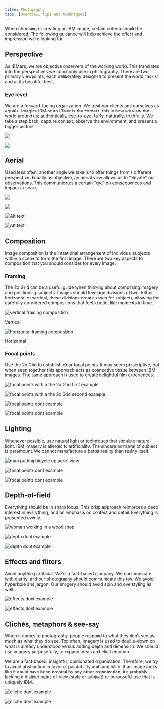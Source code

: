 ```yaml
---
title: Photography
tabs: [Overview, Tips and techniques]
---
```


<PageDescription>

When choosing or creating an IBM image, certain criteria should be considered.
The following guidance will help achieve the effect and impression we’re
looking for.

</PageDescription>

## Perspective

As IBMers, we are objective observers of the working world. This translates into the perspectives we commonly use in photography. There are two primary viewpoints, each deliberately designed to present the world “as-is” and at its beautiful best.

### Eye level

We are a forward-facing organization. We treat our clients and ourselves as equals. Imagine IBM or an IBMer is the camera, this is how we view the world around us; authentically, eye-to-eye, fairly, naturally, truthfully. We take a step back, capture context, observe the environment, and present a bigger picture.

<Row>

<Column colMd={4} colLg={6}>

![](./images/tips-and-techniques/eye-level-1.jpg)

</Column>
<Column colMd={4} colLg={6}>

![](./images/tips-and-techniques/eye-level-2.jpg)

</Column>

</Row>

## Aerial

Used less often, another angle we take is to offer things from a different perspective. Equally as objective, an aerial view allows us to “elevate” our observations. This communicates a certain “eye” on consequences and impact at scale.

<Row>

<Column colMd={4} colLg={6}>

![](./images/tips-and-techniques/aerial-1.jpg)

</Column>
<Column colMd={4} colLg={6}>

![](./images/tips-and-techniques/aerial-2.jpg)

</Column>

</Row>

<Row>
<Column colMd={3} colLg={4}>
<DoDontExample type="dont" caption="Avoid forced perspectives that attempt to add interest to uninteresting subjects">

![Alt text](images/tips-and-techniques/aerial-dont-1.jpg)

</DoDontExample>
</Column>
<Column colMd={3} colLg={4}>
<DoDontExample type="dont" caption="Avoid perspectives that are neither overhead or at natural eye-level">

![Alt text](images/tips-and-techniques/aerial-dont-2.jpg)

</DoDontExample>
</Column>

</Row>

## Composition

Image composition is the intentional arrangement of individual subjects within a scene to form the final image. There are two key aspects to composition that you should consider for every image.

### Framing

The 2x Grid can be a useful guide when thinking about composing imagery and positioning subjects. Images should leverage divisions of two. Either horizontal or vertical, these divisions create zones for subjects, allowing for carefully considered compositions that feel kinetic, like moments in time.

![vertical framing composition](./images/tips-and-techniques/framing-1.jpg)

<Caption>Vertical</Caption>

![horizontal framing composition](./images/tips-and-techniques/framing-2.jpg)

<Caption>Horizontal</Caption>

### Focal points

Use the 2x Grid to establish clear focal points. It may seem prescriptive, but when seen together this approach acts as connective tissue between IBM images. The same approach is used to create delightful film experiences.

![focal points with a the 2x Grid first example](./images/tips-and-techniques/focal-1.jpg)

![focal points with a the 2x Grid second example](./images/tips-and-techniques/focal-1.jpg)

<Row>
<Column colMd={3} colLg={4}>

<DoDontExample
  type="dont"
  caption="Avoid having no center of interest and drawing attention to an empty center">

![focal points dont example](./images/tips-and-techniques/focal-dont-1.jpg)

</DoDontExample>

</Column>

<Column colMd={3} colLg={4}>

<DoDontExample
  type="dont"
  caption="Avoid conflicting focal points and no clear alignments to a grid">

![focal points dont example](./images/tips-and-techniques/focal-dont-2.jpg)

</DoDontExample>

</Column>
</Row>

## Lighting

Whenever possible, use natural light or techniques that simulate natural light. IBM imagery is allergic to artificiality. The sincere portrayal of subject is paramount. We cannot manufacture a better reality than reality itself.

![man putting bicycle up aerial view](./images/tips-and-techniques/light-1.jpg)

<Row>
<Column colMd={3} colLg={4}>

<DoDontExample
  type="dont"
  caption="Avoid overly warm, glowing, or “golden hour” photographs">

![focal points dont example](./images/tips-and-techniques/light-dont-1.jpg)

</DoDontExample>

</Column>

<Column colMd={3} colLg={4}>

<DoDontExample
  type="dont"
  caption="Avoid color washes and grading">

![focal points dont example](./images/tips-and-techniques/light-dont-2.jpg)

</DoDontExample>

</Column>
</Row>

## Depth-of-field

Everything should be in sharp focus. This crisp approach reinforces a deep interest in everything, and an emphasis on context and detail. Everything is presented evenly.

![woman working in a wood shop](./images/tips-and-techniques/depth-1.jpg)

<Row>
<Column colMd={3} colLg={4}>

<DoDontExample
  type="dont"
  caption="Avoid images with soft focus">

![depth dont example](./images/tips-and-techniques/depth-dont-1.jpg)

</DoDontExample>

</Column>

<Column colMd={3} colLg={4}>

<DoDontExample
  type="dont"
  caption="Avoid images that fall off focus too quickly">

![depth dont example](./images/tips-and-techniques/depth-dont-2.jpg)

</DoDontExample>

</Column>
</Row>

## Effects and filters

Avoid anything artificial. We’re a fact-based company. We communicate with clarity, and our photography should communicate this too. We avoid hyperbole and jargon. Our imagery should avoid spin and overstyling as well.

<Row>
<Column colMd={3} colLg={4}>

<DoDontExample
  type="dont"
  caption="Avoid images with added glare or elements that have been clearly added via photoshop">

![effects dont example](./images/tips-and-techniques/effects-dont-1.jpg)

</DoDontExample>

</Column>

<Column colMd={3} colLg={4}>

<DoDontExample
  type="dont"
  caption="Avoid images that have color or image overlays">

![effects dont example](./images/tips-and-techniques/effects-dont-2.jpg)

</DoDontExample>

</Column>
</Row>

## Clichés, metaphors & see-say

When it comes to photography, people respond to what they don’t see as much as what they do see. Too often, imagery is used to double-down on what is already understood versus adding depth and dimension. We should use imagery purposefully, to expand ideas and elicit emotion.

We are a fact-based, insightful, opinionated organization. Therefore, we try to avoid abstraction in favor of palatability and tangibility. If an image looks like it could have been created by any other organization, it’s probably lacking a distinct point-of-view (style or subject) or purposeful use that is uniquely IBM.

<Row>
<Column colMd={3} colLg={4}>

<DoDontExample
  type="dont"
  caption="Avoid cliché images that attempt to loosely represent a concept while not portraying the real world at work">

![cliche dont example](./images/tips-and-techniques/cliche-dont-1.jpg)

</DoDontExample>

</Column>

<Column colMd={3} colLg={4}>

<DoDontExample
  type="dont"
  caption="Avoid images that are both unrealistic and common">

![cliche dont example](./images/tips-and-techniques/cliche-dont-2.jpg)

</DoDontExample>

</Column>
</Row>

